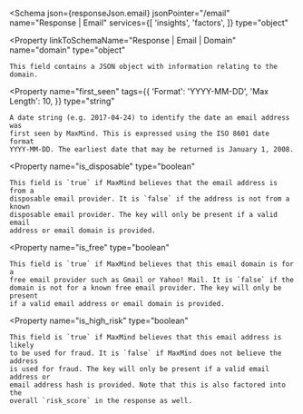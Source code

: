 
<Schema
  json={responseJson.email}
  jsonPointer="/email"
  name="Response | Email"
  services={[
    'insights',
    'factors',
  ]}
  type="object"
>
  <Property
    linkToSchemaName="Response | Email | Domain"
    name="domain"
    type="object"
  >
    This field contains a JSON object with information relating to the domain.
  </Property>

  <Property
    name="first_seen"
    tags={{
      'Format': 'YYYY-MM-DD',
      'Max Length': 10,
    }}
    type="string"
  >
    A date string (e.g. 2017-04-24) to identify the date an email address was
    first seen by MaxMind. This is expressed using the ISO 8601 date format
    YYYY-MM-DD. The earliest date that may be returned is January 1, 2008.
  </Property>

  <Property
    name="is_disposable"
    type="boolean"
  >
    This field is `true` if MaxMind believes that the email address is from a
    disposable email provider. It is `false` if the address is not from a known
    disposable email provider. The key will only be present if a valid email
    address or email domain is provided.
  </Property>

  <Property
    name="is_free"
    type="boolean"
  >
    This field is `true` if MaxMind believes that this email domain is for a
    free email provider such as Gmail or Yahoo! Mail. It is `false` if the
    domain is not for a known free email provider. The key will only be present
    if a valid email address or email domain is provided.
  </Property>

  <Property
    name="is_high_risk"
    type="boolean"
  >
    This field is `true` if MaxMind believes that this email address is likely
    to be used for fraud. It is `false` if MaxMind does not believe the address
    is used for fraud. The key will only be present if a valid email address or
    email address hash is provided. Note that this is also factored into the
    overall `risk_score` in the response as well.
  </Property>
</Schema>
